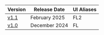 | Version                                        | Release Date  | UI Aliases |
| ---------------------------------------------- | ------------- | ---------- |
| [v1.1](/guides/flow/overview)                  | February 2025 | FL2        |
| [v1.0](/guides/flow/previous-deployments/v1.0) | December 2024 | FL         |
